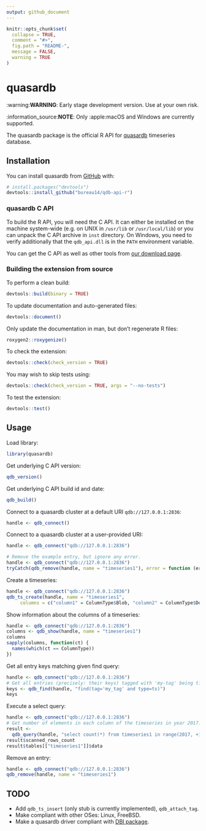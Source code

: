 ```yaml
---
output: github_document
---
```


<!-- README.md is generated from README.Rmd. Please edit that file -->

```r
knitr::opts_chunk$set(
  collapse = TRUE,
  comment = "#>",
  fig.path = "README-",
  message = FALSE,
  warning = TRUE
)
```

# quasardb

:warning:**WARNING**: Early stage development version. Use at your own risk.

:information_source:**NOTE**: Only :apple:macOS and Windows are currently supported.

The quasardb package is the official R API for [quasardb](https://www.quasardb.net) timeseries database.

## Installation

<!-- TODO:
You can install the released version from CRAN with:
```r
install.packages("quasardb")
```
-->

You can install quasardb from [GitHub](https://github.com/bureau14/qdb-api-r) with:

```r
# install.packages("devtools")
devtools::install_github("bureau14/qdb-api-r")
```

### quasardb C API

To build the R API, you will need the C API.
It can either be installed on the machine system-wide
(e.g. on UNIX in `/usr/lib` or `/usr/local/lib`)
or you can unpack the C API archive in `inst` directory.
On Windows, you need to verify additionally that the `qdb_api.dll` is in the
`PATH` environment variable.

You can get the C API as well as other tools from [our download page](https://www.quasardb.net/-Get-).

### Building the extension from source

To perform a clean build:
```r
devtools::build(binary = TRUE)
```

To update documentation and auto-generated files:
```r
devtools::document()
```

Only update the documentation in man, but don't regenerate R files:
```r
roxygen2::roxygenize()
```

To check the extension:
```r
devtools::check(check_version = TRUE)
```

You may wish to skip tests using:
```r
devtools::check(check_version = TRUE, args = "--no-tests")
```

To test the extension:
```r
devtools::test()
```

## Usage

<!-- TODO:
To regenerate the readme with knitr, run `qdbd --transient --security=false`.
Let automatise this!
-->

Load library:
```r
library(quasardb)
```

Get underlying C API version:

```r
qdb_version()
```

Get underlying C API build id and date:
```r
qdb_build()
```

Connect to a quasardb cluster at a default URI `qdb://127.0.0.1:2836`:
```r
handle <- qdb_connect()
```

Connect to a quasardb cluster at a user-provided URI:
```r
handle <- qdb_connect("qdb://127.0.0.1:2836")
```

```r
# Remove the example entry, but ignore any error.
handle <- qdb_connect("qdb://127.0.0.1:2836")
tryCatch(qdb_remove(handle, name = "timeseries1"), error = function (err) {})
```

Create a timeseries:
```r
handle <- qdb_connect("qdb://127.0.0.1:2836")
qdb_ts_create(handle, name = "timeseries1",
     columns = c("column1" = ColumnType$Blob, "column2" = ColumnType$Double))
```

Show information about the columns of a timeseries:
```r
handle <- qdb_connect("qdb://127.0.0.1:2836")
columns <- qdb_show(handle, name = "timeseries1")
columns
sapply(columns, function(ct) {
  names(which(ct == ColumnType))
})
```

Get all entry keys matching given find query:
```r
handle <- qdb_connect("qdb://127.0.0.1:2836")
# Get all entries (precisely: their keys) tagged with 'my-tag' being timeseries.
keys <- qdb_find(handle, "find(tag='my_tag' and type=ts)")
keys
```

Execute a select query:
```r
handle <- qdb_connect("qdb://127.0.0.1:2836")
# Get number of elements in each column of the timeseries in year 2017.
result <-
  qdb_query(handle, "select count(*) from timeseries1 in range(2017, +1y)")
result$scanned_rows_count
result$tables[["timeseries1"]]$data
```

Remove an entry:
```r
handle <- qdb_connect("qdb://127.0.0.1:2836")
qdb_remove(handle, name = "timeseries1")
```

## TODO

 - Add `qdb_ts_insert` (only stub is currently implemented), `qdb_attach_tag`.
 - Make compliant with other OSes: Linux, FreeBSD.
 - Make a quasardb driver compliant with [DBI package](https://www.rdocumentation.org/packages/DBI/).
